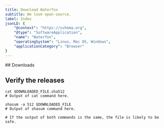 ```yaml
---
title: Download Waterfox
subtitle: We love open-source.
label: Index
jsonLD: {
    "@context": "https://schema.org",
    "@type": "SoftwareApplication",
    "name": "Waterfox",
    "operatingSystem": "Linux, Mac OS, Windows",
    "applicationCategory": "Browser"
}
---
```


<Downloads lang="en" client:idle>
    <span slot="beforeDownloads">
        ## Downloads
    </span>
</Downloads>

## Verify the releases

```shell
cat $DOWNLOADED_FILE.sha512
# Output of cat command here.

shasum -a 512 $DOWNLOADED_FILE
# Output of shasum command here.

# If the output of both commands is the same, the file is likely to be safe.
```
